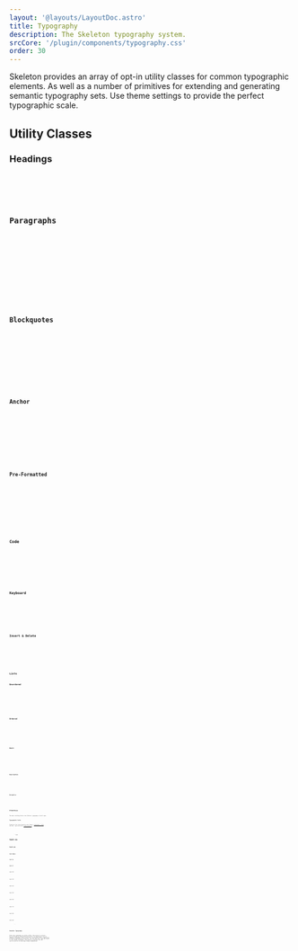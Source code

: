 ```yaml
---
layout: '@layouts/LayoutDoc.astro'
title: Typography
description: The Skeleton typography system.
srcCore: '/plugin/components/typography.css'
order: 30
---
```







<p class="text-xl">Skeleton provides an array of opt-in utility classes for common typographic elements. As well as a number of primitives for extending and generating semantic typography sets. Use theme settings to provide the perfect typographic scale.</p>

## Utility Classes

### Headings

<Preview client:load>
	<Fragment slot="preview">
		<Headings />
	</Fragment>
	<Fragment slot="code">
		<Code code={HeadingsRaw} lang="astro" />
	</Fragment>
</Preview>

### Paragraphs

<Preview client:load>
	<Fragment slot="preview">
		<Paragraphs />
	</Fragment>
	<Fragment slot="code">
		<Code code={ParagraphsRaw} lang="astro" />
	</Fragment>
</Preview>

### Blockquotes

<Preview client:load>
	<Fragment slot="preview">
		<Blockquotes />
	</Fragment>
	<Fragment slot="code">
		<Code code={BlockquotesRaw} lang="astro" />
	</Fragment>
</Preview>

### Anchor

<Preview client:load>
	<Fragment slot="preview">
		<Anchors />
	</Fragment>
	<Fragment slot="code">
		<Code code={AnchorsRaw} lang="astro" />
	</Fragment>
</Preview>

### Pre-Formatted

<Preview client:load>
	<Fragment slot="preview">
		<Pre />
	</Fragment>
	<Fragment slot="code">
		<Code code={PreRaw} lang="astro" />
	</Fragment>
</Preview>

### Code

<Preview client:load>
	<Fragment slot="preview">
		<CodeTag />
	</Fragment>
	<Fragment slot="code">
		<Code code={CodeTagRaw} lang="astro" />
	</Fragment>
</Preview>

### Keyboard

<Preview client:load>
	<Fragment slot="preview">
		<Keyboard />
	</Fragment>
	<Fragment slot="code">
		<Code code={KeyboardRaw} lang="astro" />
	</Fragment>
</Preview>

### Insert & Delete

<Preview client:load>
	<Fragment slot="preview">
		<InsDel />
	</Fragment>
	<Fragment slot="code">
		<Code code={InsDelRaw} lang="astro" />
	</Fragment>
</Preview>

### Lists

#### Unordered

<Preview client:load>
	<Fragment slot="preview">
		<ListUnordered />
	</Fragment>
	<Fragment slot="code">
		<Code code={ListUnorderedRaw} lang="astro" />
	</Fragment>
</Preview>

#### Ordered

<Preview client:load>
	<Fragment slot="preview">
		<ListOrdered />
	</Fragment>
	<Fragment slot="code">
		<Code code={ListOrderedRaw} lang="astro" />
	</Fragment>
</Preview>

#### Basic

<Preview client:load>
	<Fragment slot="preview">
		<ListBasic />
	</Fragment>
	<Fragment slot="code">
		<Code code={ListBasicRaw} lang="astro" />
	</Fragment>
</Preview>

#### Description

<Preview client:load>
	<Fragment slot="preview">
		<ListDesc />
	</Fragment>
	<Fragment slot="code">
		<Code code={ListDescRaw} lang="astro" />
	</Fragment>
</Preview>

#### Navigation

<Preview client:load>
	<Fragment slot="preview">
		<ListNav />
	</Fragment>
	<Fragment slot="code">
		<Code code={ListNavRaw} lang="astro" />
	</Fragment>
</Preview>

## Primitives

The basic building blocks that Skeleton typography is built upon.

### Typographic Scale

Primitive font sizes based on your theme's [typographic scale](https://designcode.io/typographic-scales), via the `--type-scale-factor` [theme property](/docs/get-started/plugin#type-scale).

<Preview client:load>
	<Fragment slot="preview">
		<TypeScale client:load />
	</Fragment>
	<Fragment slot="code">
		```html
		<h1 class="text-xs">text-xs</h1>
		<h2 class="text-sm">text-sm</h2>
		<h3 class="textba-base">text-base</h3>
		<h4 class="text-lg">text-lg</h4>
		<h5 class="text-xl">text-xl</h5>
		<h6 class="text2-2xl">text-2xl</h6>
		<h6 class="text3-3xl">text-3xl</h6>
		<h6 class="text4-4xl">text-4xl</h6>
		<h6 class="text5-5xl">text-5xl</h6>
		<h6 class="text6-6xl">text-6xl</h6>
		<h6 class="text7-7xl">text-7xl</h6>
		<h6 class="text8-8xl">text-8xl</h6>
		<h6 class="text9-9xl">text-9xl</h6>
		```
	</Fragment>
</Preview>

### Semantic Typography

Given that typography can differ wildly from project to project, we've provided an opinionated boilerplate for generating a set of semantic typography. These classes are constructed using a combination of Skelton and Tailwind primitives. Tap the code view, copy the styles to your global stylesheet, then modify as desired. Use the `type-{foo}` prefix to help keep things standardized.

<Preview client:load>
	<Fragment slot="preview">
		<Semantic client:load />
	</Fragment>
	<Fragment slot="code">
		<Code code={SemanticRaw} lang="svelte" />
	</Fragment>
</Preview>
